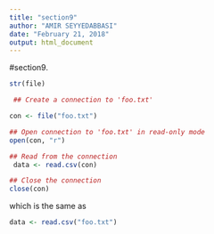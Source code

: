 ```yaml
---
title: "section9"
author: "AMIR SEYYEDABBASI"
date: "February 21, 2018"
output: html_document
---
```

#section9.
```r
str(file)
```

```r
 ## Create a connection to 'foo.txt'

con <- file("foo.txt")
```

```r
## Open connection to 'foo.txt' in read-only mode
open(con, "r")
```
```r
## Read from the connection
 data <- read.csv(con)

```

```r

## Close the connection
close(con)
```

which is the same as
```r
data <- read.csv("foo.txt")

```

